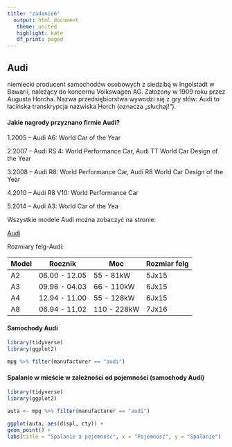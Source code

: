 ```yaml
---
title: "zadanie6"
  output: html_document
   theme: united
   highlight: kate
   df_print: paged
---
```



## Audi
  
niemiecki producent samochodów osobowych z siedzibą w Ingolstadt w Bawarii, należący do 
koncernu Volkswagen AG. Założony w 1909 roku przez Augusta Horcha. Nazwa przedsiębiorstwa wywodzi 
się z gry słów: Audi to łacińska transkrypcja nazwiska Horch (oznacza „słuchaj!”).

#### Jakie nagrody przyznano firmie Audi?

1.2005 – Audi A6: World Car of the Year

2.2007 – Audi RS 4: World Performance Car, Audi TT World Car Design of the Year

3.2008 – Audi R8: World Performance Car, Audi R8 World Car Design of the Year

4.2010 – Audi R8 V10: World Performance Car

5.2014 – Audi A3: World Car of the Yea

Wszystkie modele Audi można zobaczyć na stronie:

[Audi](http://https://www.audi.com/en.html/)

Rozmiary felg-Audi:

| Model | Rocznik | Moc | Rozmiar felg |
|---------|---------|---------|---------|
| A2 | 06.00 - 12.05 | 55 - 81kW | 5Jx15 |
| A3 | 09.96 - 04.03 | 66 - 110kW | 6Jx15 |
| A4 | 12.94 - 11.00 | 55 - 128kW | 6Jx15 |
| A8 | 06.94 - 11.02 | 110 - 228kW | 7Jx16 |


  
#### Samochody Audi
```r
library(tidyverse)
library(ggplot2)

mpg %>% filter(manufacturer == "audi")
```

#### Spalanie w mieście w zależności od pojemności (samochody Audi)
```r
library(tidyverse)
library(ggplot2)

auta <- mpg %>% filter(manufacturer == "audi")

ggplot(auta, aes(displ, cty)) + 
geom_point() +
labs(title = "Spalanie a pojemność", x = "Pojemność", y = "Spalanie")
```
